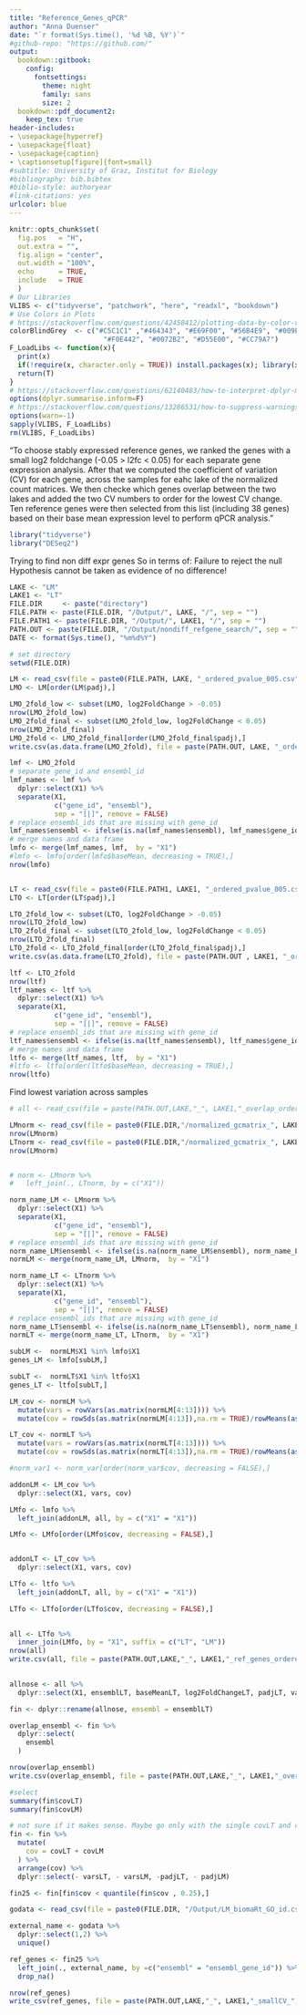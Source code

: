 ```yaml
---
title: "Reference_Genes_qPCR"
author: "Anna Duenser"
date: "`r format(Sys.time(), '%d %B, %Y')`"
#github-repo: "https://github.com/"
output:
  bookdown::gitbook:
    config:
      fontsettings:
        theme: night
        family: sans
        size: 2
  bookdown::pdf_document2:
    keep_tex: true
header-includes:
- \usepackage{hyperref}
- \usepackage{float}
- \usepackage{caption}
- \captionsetup[figure]{font=small}
#subtitle: University of Graz, Institut for Biology
#bibliography: bib.bibtex
#biblio-style: authoryear
#link-citations: yes
urlcolor: blue
---
```


```r
knitr::opts_chunk$set(
  fig.pos   = "H",
  out.extra = "",
  fig.align = "center",
  out.width = "100%",
  echo      = TRUE,
  include   = TRUE
  )
# Our Libraries
VLIBS <- c("tidyverse", "patchwork", "here", "readxl", "bookdown")
# Use Colors in Plots
# https://stackoverflow.com/questions/42458412/plotting-data-by-color-variable-with-ggplot2-in-r#comment72062654_42458412
colorBlindGrey  <- c("#C5C1C1" ,"#464343", "#E69F00", "#56B4E9", "#009E73",
                       "#F0E442", "#0072B2", "#D55E00", "#CC79A7")
F_LoadLibs <- function(x){
  print(x)
  if(!require(x, character.only = TRUE)) install.packages(x); library(x, character.only = TRUE);
  return(T)
}
# https://stackoverflow.com/questions/62140483/how-to-interpret-dplyr-message-summarise-regrouping-output-by-x-override
options(dplyr.summarise.inform=F)
# https://stackoverflow.com/questions/13286531/how-to-suppress-warnings-when-plotting-with-ggplot
options(warn=-1)
sapply(VLIBS, F_LoadLibs)
rm(VLIBS, F_LoadLibs)

```


"To choose stably expressed reference genes, we ranked the genes with a small log2 foldchange (-0.05 > l2fc < 0.05) for each separate gene expression analysis. After that we computed the coefficient of variation (CV) for each gene, across the samples for eahc lake of the normalized count matrices. We then checke which genes overlap between the two lakes and added the two CV numbers to order for the lowest CV change.  Ten reference genes were then selected from this list (including 38 genes) based on their base mean expression level to perform qPCR analysis."


```r
library("tidyverse")
library("DESeq2")
```

Trying to find non diff expr genes
So in terms of: Failure to reject the null Hypothesis cannot be taken as evidence of no difference!
```r
LAKE <- "LM"
LAKE1 <- "LT"
FILE.DIR     <- paste("directory")
FILE.PATH <- paste(FILE.DIR, "/Output/", LAKE, "/", sep = "")
FILE.PATH1 <- paste(FILE.DIR, "/Output/", LAKE1, "/", sep = "")
PATH.OUT <- paste(FILE.DIR, "/Output/nondiff_refgene_search/", sep = "")
DATE <- format(Sys.time(), "%m%d%Y")

# set directory 
setwd(FILE.DIR)

LM <- read_csv(file = paste0(FILE.PATH, LAKE, "_ordered_pvalue_005.csv"))
LMO <- LM[order(LM$padj),]

LMO_2fold_low <- subset(LMO, log2FoldChange > -0.05)
nrow(LMO_2fold_low)
LMO_2fold_final <- subset(LMO_2fold_low, log2FoldChange < 0.05)
nrow(LMO_2fold_final)
LMO_2fold <- LMO_2fold_final[order(LMO_2fold_final$padj),]
write.csv(as.data.frame(LMO_2fold), file = paste(PATH.OUT, LAKE, "_ordered_nondiff", "_", DATE, ".csv", sep = ""))

lmf <- LMO_2fold
# separate gene_id and ensembl_id
lmf_names <- lmf %>%
  dplyr::select(X1) %>% 
  separate(X1,
           c("gene_id", "ensembl"),
           sep = "[|]", remove = FALSE)
# replace ensembl_ids that are missing with gene_id
lmf_names$ensembl <- ifelse(is.na(lmf_names$ensembl), lmf_names$gene_id, lmf_names$ensembl)
# merge names and data frame
lmfo <- merge(lmf_names, lmf,  by = "X1")
#lmfo <- lmfo[order(lmfo$baseMean, decreasing = TRUE),]
nrow(lmfo)


LT <- read_csv(file = paste0(FILE.PATH1, LAKE1, "_ordered_pvalue_005.csv"))
LTO <- LT[order(LT$padj),]

LTO_2fold_low <- subset(LTO, log2FoldChange > -0.05)
nrow(LTO_2fold_low)
LTO_2fold_final <- subset(LTO_2fold_low, log2FoldChange < 0.05)
nrow(LTO_2fold_final)
LTO_2fold <- LTO_2fold_final[order(LTO_2fold_final$padj),]
write.csv(as.data.frame(LTO_2fold), file = paste(PATH.OUT , LAKE1, "_ordered_nondiff", "_", DATE, ".csv", sep = ""))

ltf <- LTO_2fold
nrow(ltf)
ltf_names <- ltf %>%
  dplyr::select(X1) %>% 
  separate(X1,
           c("gene_id", "ensembl"),
           sep = "[|]", remove = FALSE)
# replace ensembl_ids that are missing with gene_id
ltf_names$ensembl <- ifelse(is.na(ltf_names$ensembl), ltf_names$gene_id, ltf_names$ensembl)
# merge names and data frame
ltfo <- merge(ltf_names, ltf,  by = "X1")
#ltfo <- ltfo[order(ltfo$baseMean, decreasing = TRUE),]
nrow(ltfo)

```




Find lowest variation across samples
```r

# all <- read_csv(file = paste(PATH.OUT,LAKE,"_", LAKE1,"_overlap_ordered_nondiff", "_", DATE, ".csv", sep = ""))

LMnorm <- read_csv(file = paste0(FILE.DIR,"/normalized_gcmatrix_", LAKE, ".csv"))
nrow(LMnorm)
LTnorm <- read_csv(file = paste0(FILE.DIR,"/normalized_gcmatrix_", LAKE1, ".csv"))
nrow(LMnorm)


# norm <- LMnorm %>% 
#   left_join(., LTnorm, by = c("X1"))

norm_name_LM <- LMnorm %>% 
  dplyr::select(X1) %>% 
  separate(X1,
           c("gene_id", "ensembl"),
           sep = "[|]", remove = FALSE)
# replace ensembl_ids that are missing with gene_id
norm_name_LM$ensembl <- ifelse(is.na(norm_name_LM$ensembl), norm_name_LM$gene_id, norm_name_LM$ensembl)
normLM <- merge(norm_name_LM, LMnorm,  by = "X1")

norm_name_LT <- LTnorm %>% 
  dplyr::select(X1) %>% 
  separate(X1,
           c("gene_id", "ensembl"),
           sep = "[|]", remove = FALSE)
# replace ensembl_ids that are missing with gene_id
norm_name_LT$ensembl <- ifelse(is.na(norm_name_LT$ensembl), norm_name_LT$gene_id, norm_name_LT$ensembl)
normLT <- merge(norm_name_LT, LTnorm,  by = "X1")

subLM <-  normLM$X1 %in% lmfo$X1
genes_LM <- lmfo[subLM,]

subLT <-  normLT$X1 %in% ltfo$X1
genes_LT <- ltfo[subLT,]

LM_cov <- normLM %>% 
  mutate(vars = rowVars(as.matrix(normLM[4:13]))) %>% 
  mutate(cov = rowSds(as.matrix(normLM[4:13]),na.rm = TRUE)/rowMeans(as.matrix(normLM[4:13]))*100)

LT_cov <- normLT %>% 
  mutate(vars = rowVars(as.matrix(normLT[4:13]))) %>% 
  mutate(cov = rowSds(as.matrix(normLT[4:13]),na.rm = TRUE)/rowMeans(as.matrix(normLT[4:13]))*100)

#norm_var1 <- norm_var[order(norm_var$cov, decreasing = FALSE),]

addonLM <- LM_cov %>% 
  dplyr::select(X1, vars, cov)

LMfo <- lmfo %>% 
  left_join(addonLM, all, by = c("X1" = "X1"))

LMfo <- LMfo[order(LMfo$cov, decreasing = FALSE),]


addonLT <- LT_cov %>% 
  dplyr::select(X1, vars, cov)

LTfo <- ltfo %>% 
  left_join(addonLT, all, by = c("X1" = "X1"))

LTfo <- LTfo[order(LTfo$cov, decreasing = FALSE),]

  
all <- LTfo %>% 
  inner_join(LMfo, by = "X1", suffix = c("LT", "LM"))
nrow(all)
write.csv(all, file = paste(PATH.OUT,LAKE,"_", LAKE1,"_ref_genes_ordered_", DATE, ".csv", sep = ""), row.names = FALSE)
  

allnose <- all %>% 
  dplyr::select(X1, ensemblLT, baseMeanLT, log2FoldChangeLT, padjLT, varsLT, covLT, baseMeanLM, log2FoldChangeLM, padjLM, varsLM, covLM)

fin <- dplyr::rename(allnose, ensembl = ensemblLT)

overlap_ensembl <- fin %>% 
  dplyr::select(
    ensembl
  )

nrow(overlap_ensembl)
write.csv(overlap_ensembl, file = paste(PATH.OUT,LAKE,"_", LAKE1,"_overlap_ordered_nondiff_ensemblID", "_", DATE, ".csv", sep = ""), row.names = FALSE)

#select 
summary(fin$covLT)
summary(fin$covLM)

# not sure if it makes sense. Maybe go only with the single covLT and covLM
fin <- fin %>% 
  mutate(
    cov = covLT + covLM
  ) %>% 
  arrange(cov) %>% 
  dplyr::select(- varsLT, - varsLM, -padjLT, - padjLM)

fin25 <- fin[fin$cov < quantile(fin$cov , 0.25),]

godata <- read_csv(file = paste0(FILE.DIR, "/Output/LM_biomaRt_GO_id.csv"))

external_name <- godata %>% 
  dplyr::select(1,2) %>%
  unique()

ref_genes <- fin25 %>% 
  left_join(., external_name, by =c("ensembl" = "ensembl_gene_id")) %>% 
  drop_na()

nrow(ref_genes)
write_csv(ref_genes, file = paste(PATH.OUT,LAKE,"_", LAKE1,"_smallCV_", DATE, ".csv", sep = ""))
```




